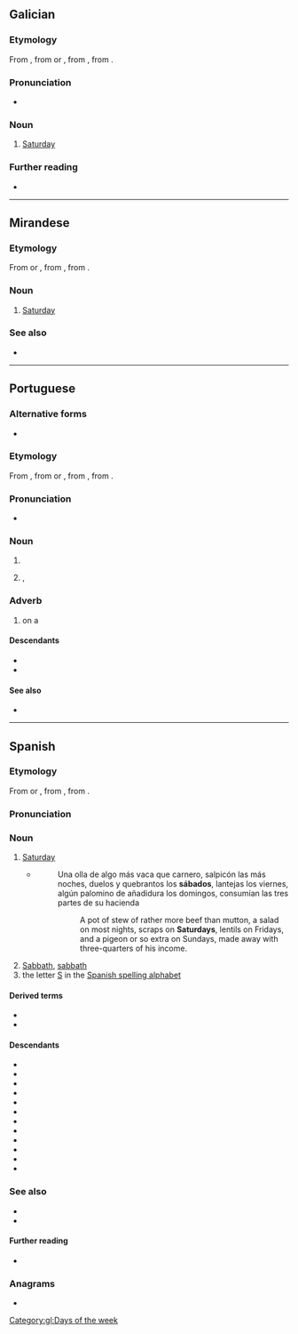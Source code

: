 {{also|sabado|Sabado}}
==Galician==
{{wikipedia|lang=gl}}

===Etymology===
From {{inh|gl|roa-opt|sabado}}, from {{inh|gl|la|-}} or {{der|gl|EL.|sabbatum}}, from {{der|gl|grc|σάββατον||Sabbath}}, from {{der|gl|he|שַׁבָּת||Sabbath|tr=shabát}}.

===Pronunciation===
* {{IPA|gl|[ˈs̺aβaðʊ]}}

===Noun===
{{gl-noun|m}}

# [[Saturday]]

===Further reading===
* {{R:gl:DRAG}}

[[Category:gl:Days of the week]]

----

==Mirandese==
{{wikipedia|lang=mwl}}

===Etymology===
From {{inh|mwl|la|-}} or {{der|mwl|EL.|sabbatum}}, from {{der|mwl|grc|σάββατον||Sabbath}}, from {{der|mwl|he|שַׁבָּת||Sabbath|tr=shabát}}.

===Noun===
{{mwl-noun|m}}

# [[Saturday]]

===See also===
* {{list:days of the week/mwl}}

----

==Portuguese==
{{wikipedia|lang=pt}}

===Alternative forms===
* {{alter|pt|sabado|sábbado|sabbado||obsolete}}

===Etymology===
From {{inh|pt|roa-opt|sabado}}, from {{inh|pt|la|-}} or {{der|pt|EL.|sabbatum}}, from {{der|pt|grc|σάββατον||Sabbath}}, from {{der|pt|he|שַׁבָּת||Sabbath|tr=shabát}}. {{root|pt|he|שׁ־ב־ת‎}}

===Pronunciation===
{{pt-IPA}}
* {{hyphenation|pt|sá|ba|do}}

===Noun===
{{pt-noun|m|s}}

# {{l|en|Saturday}}
# {{l|en|Sabbath}}, {{l|en|sabbath}}

===Adverb===
{{pt-adv|-}}

# on a {{l|en|Saturday}}

====Descendants====
* {{desc|bor=1|kbc|xaabado}}
* {{desc|bor=1|tet|loron-sábadu}}

====See also====
* {{list:days of the week/pt}}

----

==Spanish==
{{wikipedia|lang=es}}

===Etymology===
From {{inh|es|la|-}} or {{der|es|EL.|sabbatum}}, from {{der|es|grc|σάββατον||Sabbath}}, from {{der|es|he|שַׁבָּת||Sabbath|tr=shabát}}. {{root|es|he|שׁ־ב־ת‎}}

===Pronunciation===
{{es-IPA}}

===Noun===
{{es-noun|m}}

# [[Saturday]]
#* {{RQ:Cervantes Don Quijote I|I}}
#*: Una olla de algo más vaca que carnero, salpicón las más noches, duelos y quebrantos los '''sábados''', lantejas los viernes, algún palomino de añadidura los domingos, consumían las tres partes de su hacienda
#*:: A pot of stew of rather more beef than mutton, a salad on most nights, scraps on '''Saturdays''', lentils on Fridays, and a pigeon or so extra on Sundays, made away with three-quarters of his income.
# [[Sabbath]], [[sabbath]]
# the letter [[S]] in the [[Appendix:Spanish spelling alphabet|Spanish spelling alphabet]]

====Derived terms====
* {{l|es|hacer sábado}}
* {{l|es|el sábado, sabadete, camisa nueva y polvete}}

====Descendants====
{{desc-top}}
* {{desc|bor=1|ceb|Sabado}}
* {{desc|bor=1|mih|zavɨru}}
* {{desc|bor=1|kyj|Sabaro}}
* {{desc|bor=1|ote|sabdo}}
* {{desc|bor=1|pap|djasabra}}
* {{desc|bor=1|mjc|sávuru|alts=1}}
* {{desc|bor=1|tl|Sabado}}
* {{desc|bor=1|twf|sóbolu}}
* {{desc|bor=1|cta|saru}}
* {{desc|bor=1|nhg|söbro}}
* {{desc|bor=1|nhg|xöbatu}}
* {{desc|bor=1|tub|ša·varu}}
{{desc-bottom}}

===See also===
* {{list:days of the week/es}}
* {{l|es|Sabado}}

====Further reading====
* {{R:es:DRAE}}

===Anagrams===
* {{anagrams|es|a=aabdos|adobás|adobas|basado|sobada}}